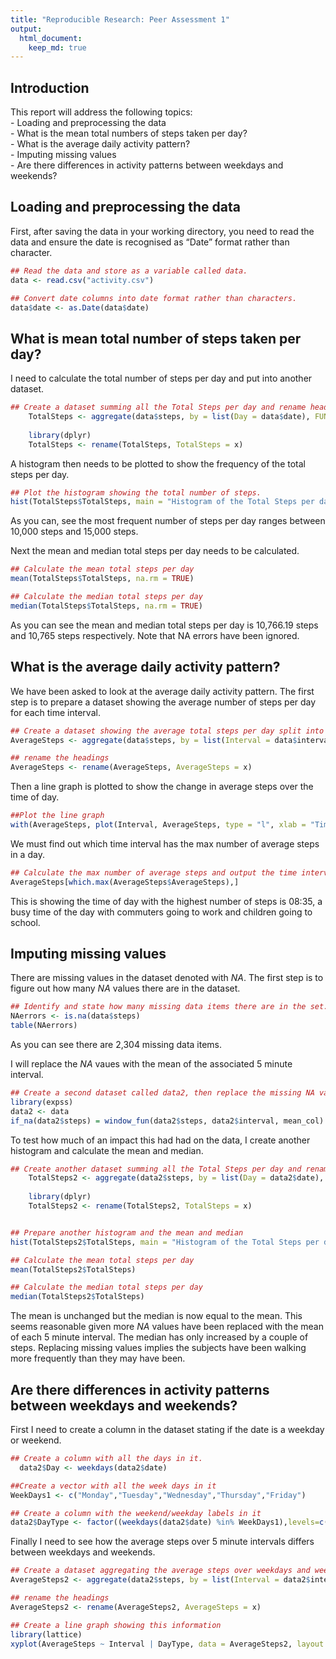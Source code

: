 ```yaml
---
title: "Reproducible Research: Peer Assessment 1"
output: 
  html_document:
    keep_md: true
---
```


## Introduction

This report will address the following topics:  
- Loading and preprocessing the data  
- What is the mean total numbers of steps taken per day?  
- What is the average daily activity pattern?  
- Imputing missing values  
- Are there differences in activity patterns between weekdays and weekends?  


## Loading and preprocessing the data

First, after saving the data in your working directory, you need to read the data and ensure the date is recognised as "Date" format rather than character.  

```r

## Read the data and store as a variable called data.
data <- read.csv("activity.csv")

## Convert date columns into date format rather than characters.
data$date <- as.Date(data$date)

```

## What is mean total number of steps taken per day?

I need to calculate the total number of steps per day and put into another dataset.  

```r

## Create a dataset summing all the Total Steps per day and rename heading
    TotalSteps <- aggregate(data$steps, by = list(Day = data$date), FUN = sum)
    
    library(dplyr)
    TotalSteps <- rename(TotalSteps, TotalSteps = x)

```

A histogram then needs to be plotted to show the frequency of the total steps per day.  

```r
## Plot the histogram showing the total number of steps.
hist(TotalSteps$TotalSteps, main = "Histogram of the Total Steps per day", xlab = "Total Steps", ylim = c(0,30))

```
  
As you can, see the most frequent number of steps per day ranges between 10,000 steps and 15,000 steps.  
  
Next the mean and median total steps per day needs to be calculated.  

```r
## Calculate the mean total steps per day
mean(TotalSteps$TotalSteps, na.rm = TRUE)

## Calculate the median total steps per day
median(TotalSteps$TotalSteps, na.rm = TRUE)
```
  As you can see the mean and median total steps per day is 10,766.19 steps and 10,765 steps respectively.  Note that NA errors have been ignored.


## What is the average daily activity pattern?
We have been asked to look at the average daily activity pattern. The first step is to prepare a dataset showing the average number of steps per day for each time interval.  

```r
## Create a dataset showing the average total steps per day split into time intervals
AverageSteps <- aggregate(data$steps, by = list(Interval = data$interval), FUN = mean, na.rm = TRUE)

## rename the headings
AverageSteps <- rename(AverageSteps, AverageSteps = x)

```

  Then a line graph is plotted to show the change in average steps over the time of day.  
  
```r
##Plot the line graph
with(AverageSteps, plot(Interval, AverageSteps, type = "l", xlab = "Time of day (24 hour time where 500 is 05:00)", ylab = "Average number of steps", main = "Average number of steps over a day"))

```

  We must find out which time interval has the max number of average steps in a day.  
  
```r
## Calculate the max number of average steps and output the time interval associated with it.
AverageSteps[which.max(AverageSteps$AverageSteps),]

```
  This is showing the time of day with the highest number of steps is 08:35, a busy time of the day with commuters going to work and children going to school.

## Imputing missing values

There are missing values in the dataset denoted with _NA_. The first step is to figure out how many _NA_ values there are in the dataset.

```r

## Identify and state how many missing data items there are in the set.
NAerrors <- is.na(data$steps)
table(NAerrors)

```
  As you can see there are 2,304 missing data items.  
  
I will replace the _NA_ vaues with the mean of the associated 5 minute interval.  

```r

## Create a second dataset called data2, then replace the missing NA values with the means of each 5 minute interval
library(expss)
data2 <- data
if_na(data2$steps) = window_fun(data2$steps, data2$interval, mean_col)

```

  To test how much of an impact this had had on the data, I create another histogram and calculate the mean and median.

```r
## Create another dataset summing all the Total Steps per day and rename heading from data2
    TotalSteps2 <- aggregate(data2$steps, by = list(Day = data2$date), FUN = sum)
    
    library(dplyr)
    TotalSteps2 <- rename(TotalSteps2, TotalSteps = x)


## Prepare another histogram and the mean and median
hist(TotalSteps2$TotalSteps, main = "Histogram of the Total Steps per day", xlab = "Total Steps", ylim = c(0,40))

## Calculate the mean total steps per day
mean(TotalSteps2$TotalSteps)

## Calculate the median total steps per day
median(TotalSteps2$TotalSteps)

```
  The mean is unchanged but the median is now equal to the mean. This seems reasonable given more _NA_ values have been replaced with the mean of each 5 minute interval. The median has only increased by a couple of steps.  Replacing missing values implies the subjects have been walking more frequently than they may have been.

## Are there differences in activity patterns between weekdays and weekends?

First I need to create a column in the dataset stating if the date is a weekday or weekend.

```r
## Create a column with all the days in it.
  data2$Day <- weekdays(data2$date)

##Create a vector with all the week days in it
WeekDays1 <- c("Monday","Tuesday","Wednesday","Thursday","Friday")

## Create a column with the weekend/weekday labels in it
data2$DayType <- factor((weekdays(data2$date) %in% WeekDays1),levels=c(FALSE, TRUE), labels=c('weekend', 'weekday'))

```
  Finally I need to see how the average steps over 5 minute intervals differs between weekdays and weekends.

```r
## Create a dataset aggregating the average steps over weekdays and weekends
AverageSteps2 <- aggregate(data2$steps, by = list(Interval = data2$interval, DayType = data2$DayType), FUN = mean)

## rename the headings
AverageSteps2 <- rename(AverageSteps2, AverageSteps = x)

## Create a line graph showing this information
library(lattice)
xyplot(AverageSteps ~ Interval | DayType, data = AverageSteps2, layout = c(1,2), type = "l", ylab = "Average number of steps", xlab = "Time of day (24 hour time where 500 is 05:00)")

```
